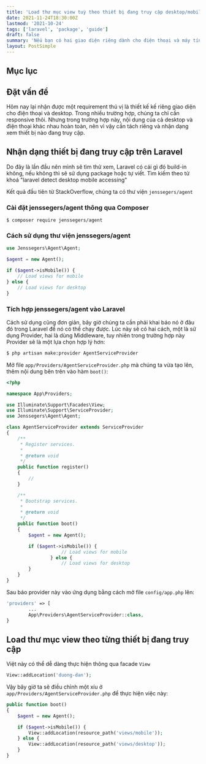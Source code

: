 ```yaml
---
title: 'Load thư mục view tuỳ theo thiết bị đang truy cập desktop/mobile'
date: 2021-11-24T18:30:00Z
lastmod: '2021-10-24'
tags: ['laravel', 'package', 'guide']
draft: false
summary: 'Nếu bạn có hai giao diện riêng dành cho điện thoại và máy tính, bạn có thể đặt tên file giống nhau và tách ra hai thư mục riêng, việc này sẽ giúp bạn xác định thư mục nào sẽ được load'
layout: PostSimple
---
```


## Mục lục

<TOCInline toc={props.toc} exclude="Mục lục" toHeading={3} />

## Đặt vấn đề

Hôm nay lại nhận được một requirement thú vị là thiết kế kế riêng giao diện cho điện thoại và desktop. Trong nhiều trường hợp, chúng ta chỉ cần responsive thôi. Nhưng trong trường hợp này, nội dung của cả desktop và điện thoại khác nhau hoàn toàn, nên vì vậy cần tách riêng và nhận dạng xem thiết bị nào đang truy cập.

## Nhận dạng thiết bị đang truy cập trên Laravel

Do đây là lần đầu nên mình sẽ tìm thử xem, Laravel có cái gì đó build-in không, nếu không thì sẽ sử dụng package hoặc tự viết. Tìm kiếm theo từ khoá "laravel detect desktop mobile accessing"

Kết quả đầu tiên từ StackOverflow, chúng ta có thư viện `jenssegers/agent`

### Cài đặt jenssegers/agent thông qua Composer

```
$ composer require jenssegers/agent
```

### Cách sử dụng thư viện jenssegers/agent

```php {} showLineNumbers
use Jenssegers\Agent\Agent;

$agent = new Agent();

if ($agent->isMobile()) {
    // Load views for mobile
} else {
    // Load views for desktop
}
```

### Tích hợp jenssegers/agent vào Laravel

Cách sử dụng cũng đơn giản, bây giờ chúng ta cần phải khai báo nó ở đâu đó trong Laravel để nó có thể chạy được. Lúc này sẽ có hai cách, một là sử dụng Provider, hai là dùng Middleware, tuy nhiên trong trường hợp này Provider sẽ là một lựa chọn hợp lý hơn:

```bash
$ php artisan make:provider AgentServiceProvider
```

Mở file `app/Providers/AgentServiceProvider.php` mà chúng ta vừa tạo lên, thêm nội dung bên trên vào hàm `boot()`:

```php {7,26-35} showLineNumbers
<?php

namespace App\Providers;

use Illuminate\Support\Facades\View;
use Illuminate\Support\ServiceProvider;
use Jenssegers\Agent\Agent;

class AgentServiceProvider extends ServiceProvider
{
    /**
     * Register services.
     *
     * @return void
     */
    public function register()
    {
        //
    }

    /**
     * Bootstrap services.
     *
     * @return void
     */
    public function boot()
    {
        $agent = new Agent();

        if ($agent->isMobile()) {
				    // Load views for mobile
				} else {
				    // Load views for desktop
        }
    }
}
```

Sau báo provider này vào ứng dụng bằng cách mở file `config/app.php` lên:

```php {3} showLineNumbers
'providers' => [
		...
		App\Providers\AgentServiceProvider::class,
}
```

## Load thư mục view theo từng thiết bị đang truy cập

Việt này có thể dễ dàng thực hiện thông qua facade `View`

```php
View::addLocation('duong-dan');
```

Vậy bây giờ ta sẽ điều chỉnh một xíu ở `app/Providers/AgentServiceProvider.php` để thực hiện việc này:

```php {6,8} showLineNumbers
public function boot()
{
    $agent = new Agent();

    if ($agent->isMobile()) {
        View::addLocation(resource_path('views/mobile'));
    } else {
        View::addLocation(resource_path('views/desktop'));
    }
}
```
